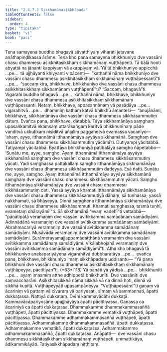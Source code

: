 ```yaml
---
title: "2.4.7.3 Sikkhamānasikkhāpada"
tableOfContents: false
sidebar:
  order: 4
type: "tipitaka"
basket: "vi"
book: "paci"
---
```



<DynamicBreadcrumb />

<Division number="1077" book="paci" bookNo="2" page="419">

<Paragraph number="3201" book="paci">
Tena samayena buddho bhagavā sāvatthiyaṃ viharati jetavane anāthapiṇḍikassa ārāme. Tena kho pana samayena bhikkhuniyo dve vassāni chasu dhammesu asikkhitasikkhaṃ sikkhamānaṃ vuṭṭhāpenti. Tā bālā honti abyattā na jānanti kappiyaṃ vā akappiyaṃ vā.
</Paragraph>

<Paragraph number="3202" book="paci">
Yā tā bhikkhuniyo appicchā …pe…  tā ujjhāyanti khiyyanti vipācenti—  “kathañhi nāma bhikkhuniyo dve vassāni chasu dhammesu asikkhitasikkhaṃ sikkhamānaṃ vuṭṭhāpessantī”ti …pe…  “saccaṃ kira, bhikkhave, bhikkhuniyo dve vassāni chasu dhammesu asikkhitasikkhaṃ sikkhamānaṃ vuṭṭhāpentī”ti? “Saccaṃ, bhagavā”ti. Vigarahi buddho bhagavā …pe…  kathañhi nāma, bhikkhave, bhikkhuniyo dve vassāni chasu dhammesu asikkhitasikkhaṃ sikkhamānaṃ vuṭṭhāpessanti. Netaṃ, bhikkhave, appasannānaṃ vā pasādāya …pe…  vigarahitvā …pe…  dhammiṃ kathaṃ katvā bhikkhū āmantesi—  “anujānāmi, bhikkhave, sikkhamānāya dve vassāni chasu dhammesu sikkhāsammutiṃ dātuṃ. Evañca pana, bhikkhave, dātabbā. Tāya sikkhamānāya saṃghaṃ upasaṅkamitvā ekaṃsaṃ uttarāsaṅgaṃ karitvā bhikkhunīnaṃ pāde vanditvā ukkuṭikaṃ nisīditvā añjaliṃ paggahetvā evamassa vacanīyo—  ‘ahaṃ, ayye, itthannāmā itthannāmāya ayyāya sikkhamānā. Saṃghaṃ dve vassāni chasu dhammesu sikkhāsammutiṃ yācāmī’ti. Dutiyampi yācitabbā. Tatiyampi yācitabbā. Byattāya bhikkhuniyā paṭibalāya saṃgho ñāpetabbo—
</Paragraph>

</Division>
<Division number="1078" book="paci" bookNo="2" page="419">

<Paragraph number="3203" book="paci">
‘Suṇātu me, ayye, saṃgho. Ayaṃ itthannāmā itthannāmāya ayyāya sikkhamānā saṃghaṃ dve vassāni chasu dhammesu sikkhāsammutiṃ yācati. Yadi saṃghassa pattakallaṃ saṃgho itthannāmāya sikkhamānāya dve vassāni chasu dhammesu sikkhāsammutiṃ dadeyya. Esā ñatti.
</Paragraph>

<Paragraph number="3204" book="paci">
Suṇātu me, ayye, saṃgho. Ayaṃ itthannāmā itthannāmāya ayyāya sikkhamānā saṃghaṃ dve vassāni chasu dhammesu sikkhāsammutiṃ yācati. Saṃgho itthannāmāya sikkhamānāya dve vassāni chasu dhammesu sikkhāsammutiṃ deti. Yassā ayyāya khamati itthannāmāya sikkhamānāya dve vassāni chasu dhammesu sikkhāsammutiyā dānaṃ, sā tuṇhassa; yassā nakkhamati, sā bhāseyya.
</Paragraph>

<Paragraph number="3205" book="paci">
Dinnā saṃghena itthannāmāya sikkhamānāya dve vassāni chasu dhammesu sikkhāsammuti. Khamati saṃghassa, tasmā tuṇhī, evametaṃ dhārayāmī’”ti.
</Paragraph>

</Division>
<Division number="1079" book="paci" bookNo="2" page="420">

<Paragraph number="3206" book="paci">
Sā sikkhamānā “evaṃ vadehī”ti vattabbā—  “pāṇātipātā veramaṇiṃ dve vassāni avītikkamma samādānaṃ samādiyāmi. Adinnādānā veramaṇiṃ dve vassāni avītikkamma samādānaṃ samādiyāmi. Abrahmacariyā veramaṇiṃ dve vassāni avītikkamma samādānaṃ samādiyāmi. Musāvādā veramaṇiṃ dve vassāni avītikkamma samādānaṃ samādiyāmi. Surāmerayamajjappamādaṭṭhānā veramaṇiṃ dve vassāni avītikkamma samādānaṃ samādiyāmi. Vikālabhojanā veramaṇiṃ dve vassāni avītikkamma samādānaṃ samādiyāmī”ti.
</Paragraph>

<Paragraph number="3207" book="paci">
Atha kho bhagavā tā bhikkhuniyo anekapariyāyena vigarahitvā dubbharatāya …pe…  evañca pana, bhikkhave, bhikkhuniyo imaṃ sikkhāpadaṃ uddisantu—
</Paragraph>

</Division>
<Division number="1080" book="paci" bookNo="2" page="420">

<Paragraph number="3208" book="paci">
<Emphasis>“Yā pana bhikkhunī dve vassāni chasu dhammesu asikkhitasikkhaṃ sikkhamānaṃ vuṭṭhāpeyya, pācittiyan”</Emphasis>ti. (*63*:<Emphasis>118</Emphasis>)
</Paragraph>

</Division>
<Division number="1081" book="paci" bookNo="2" page="420">

<Paragraph number="3209" book="paci">
<Emphasis>Yā panā</Emphasis>ti yā yādisā …pe…  <Emphasis>bhikkhunī</Emphasis>ti …pe…  ayaṃ imasmiṃ atthe adhippetā bhikkhunīti.
</Paragraph>

<Paragraph number="3210" book="paci">
<Emphasis>Dve vassānī</Emphasis>ti dve saṃvaccharāni. <Emphasis>Asikkhitasikkhā</Emphasis> nāma sikkhā vā na dinnā hoti, dinnā vā sikkhā kupitā. <Emphasis>Vuṭṭhāpeyyā</Emphasis>ti upasampādeyya.
</Paragraph>

<Paragraph number="3211" book="paci">
“Vuṭṭhāpessāmī”ti gaṇaṃ vā ācariniṃ vā pattaṃ vā cīvaraṃ vā pariyesati, sīmaṃ vā sammannati, āpatti dukkaṭassa. Ñattiyā dukkaṭaṃ. Dvīhi kammavācāhi dukkaṭā. Kammavācāpariyosāne upajjhāyāya āpatti pācittiyassa. Gaṇassa ca ācariniyā ca āpatti dukkaṭassa.
</Paragraph>

</Division>
<Division number="1082" book="paci" bookNo="2" page="421">

<Paragraph number="3212" book="paci">
Dhammakamme dhammakammasaññā vuṭṭhāpeti, āpatti pācittiyassa. Dhammakamme vematikā vuṭṭhāpeti, āpatti pācittiyassa. Dhammakamme adhammakammasaññā vuṭṭhāpeti, āpatti pācittiyassa.
</Paragraph>

<Paragraph number="3213" book="paci">
Adhammakamme dhammakammasaññā, āpatti dukkaṭassa. Adhammakamme vematikā, āpatti dukkaṭassa. Adhammakamme adhammakammasaññā, āpatti dukkaṭassa.
</Paragraph>

</Division>
<Division number="1083" book="paci" bookNo="2" page="421">

<Paragraph number="3214" book="paci">
Anāpatti—  dve vassāni chasu dhammesu sikkhitasikkhaṃ sikkhamānaṃ vuṭṭhāpeti, ummattikāya, ādikammikāyāti.

</Paragraph>
</Division>

<Paragraph number="3215" type="center" book="paci">
Tatiyasikkhāpadaṃ niṭṭhitaṃ.
</Paragraph>